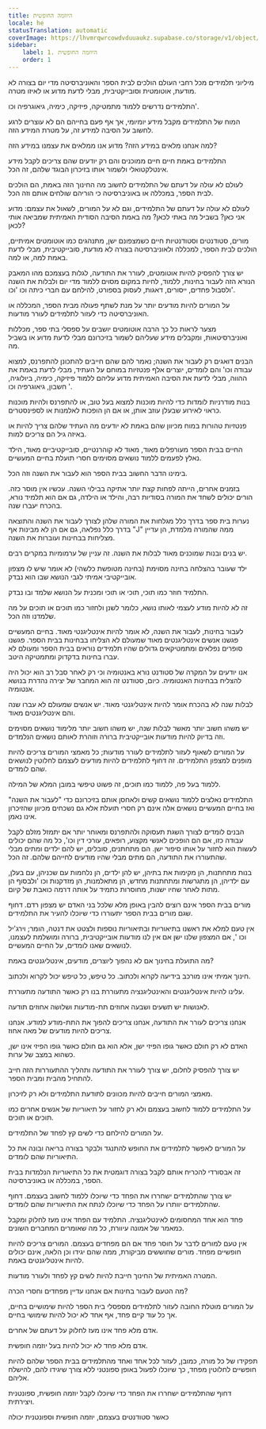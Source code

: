 ```yaml
---
title: היוזמה החופשית
locale: he
statusTranslation: automatic
coverImage: https://lhvmrqwrcowdvduuaukz.supabase.co/storage/v1/object/public/strapi-uploads/small_cover-educacion-fundamental.webp-2d51a7828a2b1309555be27f7e2a61a0.webp
sidebar:
    label: 1. היוזמה החופשית
    order: 1
---
```

מיליוני תלמידים מכל רחבי העולם הולכים לבית הספר והאוניברסיטה מדי יום בצורה לא מודעת, אוטומטית וסובייקטיבית, מבלי לדעת מדוע או לאיזו מטרה.

התלמידים נדרשים ללמוד מתמטיקה, פיזיקה, כימיה, גיאוגרפיה וכו'.

המוח של התלמידים מקבל מידע יומיומי, אך אף פעם בחייהם הם לא עוצרים לרגע לחשוב על הסיבה למידע זה, על מטרת המידע הזה.

למה אנחנו מלאים במידע הזה? מדוע אנו ממלאים את עצמנו במידע הזה?

התלמידים באמת חיים חיים ממוכנים והם רק יודעים שהם צריכים לקבל מידע אינטלקטואלי ולשמור אותו בזיכרון הבוגד שלהם, זה הכל.

לעולם לא עולה על דעתם של התלמידים לחשוב מה החינוך הזה באמת, הם הולכים לבית הספר, במכללה או באוניברסיטה כי הוריהם שולחים אותם וזה הכל.

לעולם לא עולה על דעתם של התלמידים, וגם לא על המורים, לשאול את עצמם: מדוע אני כאן? בשביל מה באתי לכאן? מה באמת הסיבה הסודית האמיתית שמביאה אותי לכאן?

מורים, סטודנטים וסטודנטיות חיים כשמצפונם ישן, מתנהגים כמו אוטומטים אמיתיים, הולכים לבית הספר, למכללה ולאוניברסיטה בצורה לא מודעת, סובייקטיבית, מבלי לדעת באמת למה, או למה.

יש צורך להפסיק להיות אוטומטים, לעורר את התודעה, לגלות בעצמכם מהו המאבק הנורא הזה לעבור בחינות, ללמוד, לחיות במקום מסוים ללמוד מדי יום ולבלות את השנה ולסבול פחדים, ייסורים, דאגות, לעסוק בספורט, להילחם עם חברי כיתה וכו 'וכו'.

על המורים להיות מודעים יותר על מנת לשתף פעולה מבית הספר, המכללה או האוניברסיטה כדי לעזור לתלמידים לעורר מודעות.

מצער לראות כל כך הרבה אוטומטים יושבים על ספסלי בתי ספר, מכללות ואוניברסיטאות, ומקבלים מידע שעליהם לשמור בזיכרונם מבלי לדעת מדוע או בשביל מה.

הבנים דואגים רק לעבור את השנה; נאמר להם שהם חייבים להתכונן להתפרנס, למצוא עבודה וכו' והם לומדים, יוצרים אלף פנטזיות במוחם על העתיד, מבלי לדעת באמת את ההווה, מבלי לדעת את הסיבה האמיתית מדוע עליהם ללמוד פיזיקה, כימיה, ביולוגיה, חשבון, גיאוגרפיה וכו '.

בנות מודרניות לומדות כדי להיות מוכנות למצוא בעל טוב, או להתפרנס ולהיות מוכנות כראוי לאירוע שבעלן עוזב אותן, או אם הן הופכות לאלמנות או לספינסטרים.

פנטזיות טהורות במוח מכיוון שהם באמת לא יודעים מה העתיד שלהם צריך להיות או באיזה גיל הם צריכים למות.

החיים בבית הספר מעורפלים מאוד, מאוד לא קוהרנטיים, סובייקטיביים מאוד, הילד נאלץ לפעמים ללמוד נושאים מסוימים חסרי תועלת בחיים המעשיים.

בימינו הדבר החשוב בבית הספר הוא לעבור את השנה וזה הכל.

בזמנים אחרים, הייתה לפחות קצת יותר אתיקה בבילוי השנה. עכשיו אין מוסר כזה. הורים יכולים לשחד את המורה בסודיות רבה, והילד או הילדה, גם אם הוא תלמיד נורא, בהכרח יעברו שנה.

נערות בית ספר בדרך כלל מגלחות את המורה שלהן לצורך לעבור את השנה והתוצאה בדרך כלל נפלאה, גם אם הן לא מבינות אף "J" ממה שהמורה מלמדת, הן עדיין מצליחות בבחינות ועוברות את השנה.

יש בנים ובנות שמוכנים מאוד לבלות את השנה. זה עניין של ערמומיות במקרים רבים.

ילד שעובר בהצלחה בחינה מסוימת (בחינה מטופשת כלשהי) לא אומר שיש לו מצפון אובייקטיבי אמיתי לגבי הנושא שבו הוא נבדק.

התלמיד חוזר כמו תוכי, תוכי או תוכי ומכנית על הנושא שלמד ובו נבדק.

זה לא להיות מודע לעצמי לאותו נושא, כלומר לשנן ולחזור כמו תוכים או תוכים על מה שלמדנו וזה הכל.

לעבור בחינות, לעבור את השנה, לא אומר להיות אינטליגנטי מאוד. בחיים המעשיים פגשנו אנשים אינטליגנטים מאוד שמעולם לא הצליחו בבחינות בבית הספר. פגשנו סופרים נפלאים ומתמטיקאים גדולים שהיו תלמידים נוראים בבית הספר ומעולם לא עברו בחינות בדקדוק ומתמטיקה היטב.

אנו יודעים על המקרה של סטודנט נורא באנטומיה וכי רק לאחר סבל רב הוא יכול היה להצליח בבחינות האנטומיה. כיום, סטודנט זה הוא המחבר של יצירה נהדרת בנושא אנטומיה.

לבלות שנה לא בהכרח אומר להיות אינטליגנטי מאוד. יש אנשים שמעולם לא עברו שנה והם אינטליגנטים מאוד.

יש משהו חשוב יותר מאשר לבלות שנה, יש משהו חשוב יותר מלימוד נושאים מסוימים וזה בדיוק להיות מודעות אובייקטיבית ברורה וזוהרת לאותם נושאים הנלמדים.

על המורים לשאוף לעזור לתלמידים לעורר מודעות; כל מאמצי המורים צריכים להיות מופנים למצפון התלמידים. זה דחוף לתלמידים להיות מודעים לעצמם לחלוטין לנושאים שהם לומדים.

ללמוד בעל פה, ללמוד כמו תוכים, זה פשוט טיפשי במובן המלא של המילה.

התלמידים נאלצים ללמוד נושאים קשים ולאחסן אותם בזיכרונם כדי "לעבור את השנה" ואז בחיים המעשיים נושאים אלה אינם רק חסרי תועלת אלא גם נשכחים מכיוון שהזיכרון אינו נאמן.

הבנים לומדים לצורך השגת תעסוקה ולהתפרנס ומאוחר יותר אם יתמזל מזלם לקבל עבודה כזו, אם הם הופכים לאנשי מקצוע, רופאים, עורכי דין וכו', כל מה שהם יכולים לעשות הוא לחזור על אותו סיפור ישן. הם מתחתנים, סובלים, יש להם ילדים ומתים מבלי שהתעוררו את התודעה, הם מתים מבלי שהיו מודעים לחייהם שלהם. זה הכל.

בנות מתחתנות, הן מקימות את בתיהן, יש להן ילדים, הן נלחמות עם שכניהן, עם בעלן, עם ילדיהן, הן מתגרשות ומתחתנות מחדש, הן מתאלמנות, הן מזדקנות וכו 'ולבסוף הן מתות לאחר שחיו ישנות, מחוסרות כתמיד על אותה דרמה כואבת של קיום.

מורים בבית הספר אינם רוצים להבין באופן מלא שלכל בני האדם יש מצפון רדם. דחוף שגם מורים בבית הספר יתעוררו כדי שיוכלו להעיר את התלמידים.

אין טעם למלא את ראשנו בתיאוריות ובתיאוריות נוספות ולצטט את דנטה, הומר; וירג'יל וכו ', אם המצפון שלנו ישן אם אין לנו מודעות אובייקטיבית, ברורה ומושלמת לעצמנו, לנושאים שאנו לומדים, על החיים המעשיים.

מה התועלת בחינוך אם לא נהפוך ליוצרים, מודעים, אינטליגנטים באמת?

חינוך אמיתי אינו מורכב בידיעה לקרוא ולכתוב. כל טיפש, כל טיפש יכול לקרוא ולכתוב.

עלינו להיות אינטליגנטים והאינטליגנציה מתעוררת בנו רק כאשר התודעה מתעוררת.

לאנושות יש תשעים ושבעה אחוזים תת-מודעות ושלושה אחוזים תודעה.

אנחנו צריכים לעורר את התודעה, אנחנו צריכים להפוך את התת-מודע למודע. אנחנו צריכים להיות מודעים של מאה אחוז.

האדם לא רק חולם כאשר גופו הפיזי ישן, אלא הוא גם חולם כאשר גופו הפיזי אינו ישן, כשהוא במצב של ערות.

יש צורך להפסיק לחלום, יש צורך לעורר את התודעה ותהליך ההתעוררות הזה חייב להתחיל מהבית ומבית הספר.

מאמצי המורים חייבים להיות מכוונים לתודעת התלמידים ולא רק לזיכרון.

על התלמידים ללמוד לחשוב בעצמם ולא רק לחזור על תיאוריות של אנשים אחרים כמו תוכים או תוכים.

על המורים להילחם כדי לשים קץ לפחד של התלמידים.

על המורים לאפשר לתלמידים את החופש להתנגד ולבקר בצורה בריאה ובונה את כל התיאוריות שהם לומדים.

זה אבסורדי להכריח אותם לקבל בצורה דוגמטית את כל התיאוריות הנלמדות בבית הספר, במכללה או באוניברסיטה.

יש צורך שהתלמידים ישחררו את הפחד כדי שיוכלו ללמוד לחשוב בעצמם. דחוף שהתלמידים יוותרו על הפחד כדי שיוכלו לנתח את התיאוריות שהם לומדים.

פחד הוא אחד המחסומים לאינטליגנציה. התלמיד עם הפחד אינו מעז לחלוק ומקבל כמאמר של אמונה עיוורת, כל מה שאומרים המחברים השונים.

אין טעם למורים לדבר על חוסר פחד אם הם מפחדים בעצמם. המורים צריכים להיות חופשיים מפחד. מורים שחוששים מביקורת, ממה שהם יגידו וכן הלאה, אינם יכולים להיות אינטליגנטים באמת.

המטרה האמיתית של החינוך חייבת להיות לשים קץ לפחד ולעורר מודעות.

מה הטעם לעבור בחינות אם אנחנו עדיין מפחדים וחסרי הכרה?

על המורים מוטלת החובה לעזור לתלמידים מספסלי בית הספר להיות שימושיים בחיים, אך כל עוד קיים פחד, אף אחד לא יכול להיות שימושי בחיים.

אדם מלא פחד אינו מעז לחלוק על דעתם של אחרים.

אדם מלא פחד לא יכול להיות בעל יוזמה חופשית.

תפקידו של כל מורה, כמובן, לעזור לכל אחד ואחד מהתלמידים בבית הספר שלהם להיות חופשיים לחלוטין מפחד, כך שיוכלו לפעול באופן ספונטני ללא צורך שיגידו להם, להישלח אליהם.

דחוף שהתלמידים ישחררו את הפחד כדי שיוכלו לקבל יוזמה חופשית, ספונטנית ויצירתית.

כאשר סטודנטים בעצמם, יוזמה חופשית וספונטנית יכולה
